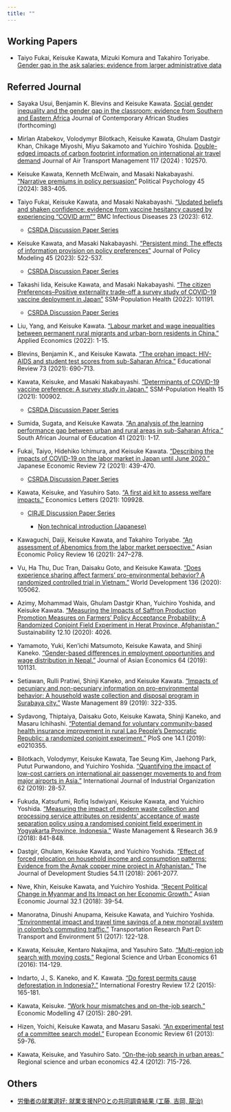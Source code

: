 ```yaml
---
title: ""
---
```


## Working Papers

- Taiyo Fukai, Keisuke Kawata, Mizuki Komura and Takahiro Toriyabe. [Gender gap in the ask salaries: evidence from larger administrative data](https://csrdadps.com/paper/93)

## Referred Journal

- Sayaka Usui, Benjamin K. Blevins and Keisuke Kawata. [Social gender inequality and the gender gap in the classroom: evidence from Southern and Eastern Africa](https://www.tandfonline.com/doi/citedby/10.1080/02589001.2024.2375658?scroll=top&needAccess=true) Journal of Contemporary African Studies (forthcoming)

- Mirlan Atabekov, Volodymyr Bilotkach, Keisuke Kawata, Ghulam Dastgir Khan, Chikage Miyoshi, Miyu Sakamoto and Yuichiro Yoshida. [Double-edged impacts of carbon footprint information on international air travel demand](https://www.sciencedirect.com/science/article/pii/S0969699724000358?casa_token=jM4-upHz3QoAAAAA:pLyOtt04K-YsQY8Nha_9-Gnh94TmohsKyCmzs6N6Jy8CAQ8J1VLeLnaxTC8slDqSg6WS2d9txg) Journal of Air Transport Management 117 (2024) : 102570.


- Keisuke Kawata, Kenneth McElwain, and Masaki Nakabayashi. ["Narrative premiums in policy persuasion"](https://onlinelibrary.wiley.com/doi/full/10.1111/pops.12928) Political Psychology 45 (2024): 383-405.

- Taiyo Fukai, Keisuke Kawata, and Masaki Nakabayashi. ["Updated beliefs and shaken confidence: evidence from vaccine hesitancy caused by experiencing “COVID arm”"](https://bmcinfectdis.biomedcentral.com/articles/10.1186/s12879-023-08558-5) BMC Infectious Diseases 23 (2023): 612.

    - [CSRDA Discussion Paper Series](https://csrdadps.com/paper/35)

- Keisuke Kawata, and Masaki Nakabayashi. ["Persistent mind: The effects of information provision on policy preferences"](https://doi.org/10.1016/j.jpolmod.2023.05.002) Journal of Policy Modeling 45 (2023): 522-537.

    - [CSRDA Discussion Paper Series](https://csrdadps.com/paper/5)

- Takashi Iida, Keisuke Kawata, and Masaki Nakabayashi. ["The citizen Preferences–Positive externality trade-off a survey study of COVID-19 vaccine deployment in Japan"](https://doi.org/10.1016/j.ssmph.2022.101191) SSM-Population Health (2022): 101191.

    - [CSRDA Discussion Paper Series](https://csrdadps.com/api/files/24/58e0c079-64e1-4388-916e-58b6e38b9f43.pdf)

- Liu, Yang, and Keisuke Kawata. ["Labour market and wage inequalities between permanent rural migrants and urban-born residents in China."](https://doi.org/10.1080/00036846.2021.1925079) Applied Economics (2022): 1-15.

- Blevins, Benjamin K., and Keisuke Kawata. ["The orphan impact: HIV-AIDS and student test scores from sub-Saharan Africa."](https://doi.org/10.1080/00131911.2019.1689100) Educational Review 73 (2021): 690-713.

- Kawata, Keisuke, and Masaki Nakabayashi. ["Determinants of COVID-19 vaccine preference: A survey study in Japan."](https://doi.org/10.1016/j.ssmph.2021.100902) SSM-Population Health 15 (2021): 100902.

  - [CSRDA Discussion Paper Series](https://csrdadps.com/paper/16)

- Sumida, Sugata, and Keisuke Kawata. ["An analysis of the learning performance gap between urban and rural areas in sub-Saharan Africa."](https://doi.org/10.15700/saje.v41n2a1779) South African Journal of Education 41 (2021): 1-17.

- Fukai, Taiyo, Hidehiko Ichimura, and Keisuke Kawata. ["Describing the impacts of COVID-19 on the labor market in Japan until June 2020."](https://doi.org/10.1007/s42973-021-00081-z) Japanese Economic Review 72 (2021): 439-470.

  - [CSRDA Discussion Paper Series](https://csrdadps.com/paper/15)

- Kawata, Keisuke, and Yasuhiro Sato. ["A first aid kit to assess welfare impacts."](https://doi.org/10.1016/j.econlet.2021.109928) Economics Letters (2021): 109928.

  - [CIRJE Discussion Paper Series](http://www.cirje.e.u-tokyo.ac.jp/research/dp/2021/2021cf1163.pdf)
  
    - [Non technical introduction (Japanese)](http://www.crepe.e.u-tokyo.ac.jp/material/crepecl12.html)

- Kawaguchi, Daiji, Keisuke Kawata, and Takahiro Toriyabe. ["An assessment of Abenomics from the labor market perspective."](https://doi.org/10.1111/aepr.12343) Asian Economic Policy Review 16 (2021): 247–278.

- Vu, Ha Thu, Duc Tran, Daisaku Goto, and Keisuke Kawata. ["Does experience sharing affect farmers’ pro-environmental behavior? A randomized controlled trial in Vietnam."](https://doi.org/10.1016/j.worlddev.2020.105062) World Development 136 (2020): 105062.

- Azimy, Mohammad Wais, Ghulam Dastgir Khan, Yuichiro Yoshida, and Keisuke Kawata. ["Measuring the Impacts of Saffron Production Promotion Measures on Farmers’ Policy Acceptance Probability: A Randomized Conjoint Field Experiment in Herat Province, Afghanistan."](https://doi.org/10.3390/su12104026) Sustainability 12.10 (2020): 4026.

- Yamamoto, Yuki, Ken’ichi Matsumoto, Keisuke Kawata, and Shinji Kaneko. ["Gender-based differences in employment opportunities and wage distribution in Nepal."](https://doi.org/10.1016/j.asieco.2019.07.004) Journal of Asian Economics 64 (2019): 101131.

- Setiawan, Rulli Pratiwi, Shinji Kaneko, and Keisuke Kawata. ["Impacts of pecuniary and non-pecuniary information on pro-environmental behavior: A household waste collection and disposal program in Surabaya city."](https://doi.org/10.1016/j.wasman.2019.04.015) Waste Management 89 (2019): 322-335.

- Sydavong, Thiptaiya, Daisaku Goto, Keisuke Kawata, Shinji Kaneko, and Masaru Ichihashi. ["Potential demand for voluntary community-based health insurance improvement in rural Lao People’s Democratic Republic: a randomized conjoint experiment."](https://doi.org/10.1371/journal.pone.0210355) PloS one 14.1 (2019): e0210355.

- Bilotkach, Volodymyr, Keisuke Kawata, Tae Seung Kim, Jaehong Park, Putut Purwandono, and Yuichiro Yoshida. ["Quantifying the impact of low-cost carriers on international air passenger movements to and from major airports in Asia."](https://doi.org/10.1016/j.ijindorg.2018.03.012) International Journal of Industrial Organization 62 (2019): 28-57.

- Fukuda, Katsufumi, Rofiq Isdwiyani, Keisuke Kawata, and Yuichiro Yoshida. ["Measuring the impact of modern waste collection and processing service attributes on residents’ acceptance of waste separation policy using a randomised conjoint field experiment in Yogyakarta Province, Indonesia."](https://doi.org/10.1177/0734242X18793939) Waste Management & Research 36.9 (2018): 841-848.

- Dastgir, Ghulam, Keisuke Kawata, and Yuichiro Yoshida. ["Effect of forced relocation on household income and consumption patterns: Evidence from the Aynak copper mine project in Afghanistan."](https://doi.org/10.1080/00220388.2017.1385767) The Journal of Development Studies 54.11 (2018): 2061-2077.

- Nwe, Khin, Keisuke Kawata, and Yuichiro Yoshida. ["Recent Political Change in Myanmar and Its Impact on her Economic Growth."](https://doi.org/10.1111/asej.12141) Asian Economic Journal 32.1 (2018): 39-54.

- Manoratna, Dinushi Anupama, Keisuke Kawata, and Yuichiro Yoshida. ["Environmental impact and travel time savings of a new monorail system in colombo’s commuting traffic."](https://doi.org/10.1016/j.trd.2016.12.003) Transportation Research Part D: Transport and Environment 51 (2017): 122-128.

- Kawata, Keisuke, Kentaro Nakajima, and Yasuhiro Sato. ["Multi-region job search with moving costs."](https://doi.org/10.1016/j.regsciurbeco.2016.10.002) Regional Science and Urban Economics 61 (2016): 114-129.

- Indarto, J., S. Kaneko, and K. Kawata. ["Do forest permits cause deforestation in Indonesia?."](https://doi.org/10.1505/146554815815500651) International Forestry Review 17.2 (2015): 165-181.

- Kawata, Keisuke. ["Work hour mismatches and on-the-job search."](https://doi.org/10.1016/j.econmod.2015.03.009) Economic Modelling 47 (2015): 280-291.

- Hizen, Yoichi, Keisuke Kawata, and Masaru Sasaki. ["An experimental test of a committee search model."](https://doi.org/10.1016/j.euroecorev.2013.03.002) European Economic Review 61 (2013): 59-76.

- Kawata, Keisuke, and Yasuhiro Sato. ["On-the-job search in urban areas."](https://doi.org/10.1016/j.regsciurbeco.2012.04.004) Regional science and urban economics 42.4 (2012): 715-726.

## Others

- [労働者の就業選好: 就業支援NPOとの共同調査結果 (工藤, 吉岡, 龍治)](https://www.dropbox.com/s/63gzawwisrxo11a/DraftPDF.pdf?dl=0)
